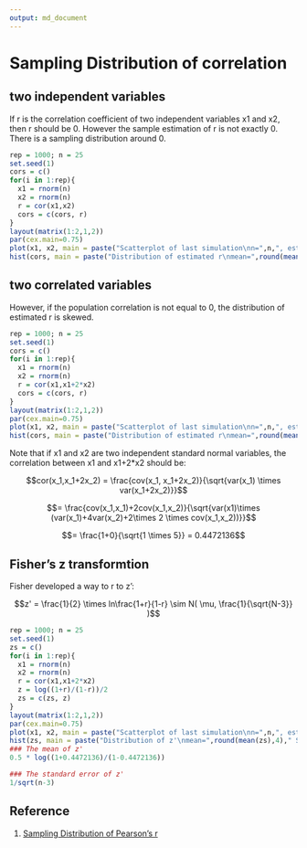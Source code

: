 ```yaml
---
output: md_document
---
```

# Sampling Distribution of correlation

## two independent variables

If r is the correlation coefficient of two independent variables x1 and x2, then r should be 0. However the sample estimation of r is not exactly 0. There is a sampling distribution around 0.


```r
rep = 1000; n = 25
set.seed(1)
cors = c()
for(i in 1:rep){
  x1 = rnorm(n)
  x2 = rnorm(n)
  r = cor(x1,x2)
  cors = c(cors, r)
}
layout(matrix(1:2,1,2))
par(cex.main=0.75)
plot(x1, x2, main = paste("Scatterplot of last simulation\nn=",n,", estimated r = ", round(r,4), sep=""))
hist(cors, main = paste("Distribution of estimated r\nmean=",round(mean(cors),4)," SD=",round(sd(cors),4),"\n(",rep," simulations of sample size = ",n,")", sep=""), xlab=expression(hat(r)), freq=F)
```

## two correlated variables

However, if the population correlation is not equal to 0, the distribution of estimated r is skewed.


```r
rep = 1000; n = 25
set.seed(1)
cors = c()
for(i in 1:rep){
  x1 = rnorm(n)
  x2 = rnorm(n)
  r = cor(x1,x1+2*x2)
  cors = c(cors, r)
}
layout(matrix(1:2,1,2))
par(cex.main=0.75)
plot(x1, x2, main = paste("Scatterplot of last simulation\nn=",n,", estimated r = ", round(r,4), sep=""))
hist(cors, main = paste("Distribution of estimated r\nmean=",round(mean(cors),4)," SD=",round(sd(cors),4),"\n(",rep," simulations of sample size = ",n,")", sep=""), xlab=expression(hat(r)), freq=F)
```

Note that if x1 and x2 are two independent standard normal variables, the correlation between x1 and x1+2*x2 should be:

$$cor(x_1,x_1+2x_2) = \frac{cov(x_1, x_1+2x_2)}{\sqrt{var(x_1) \times var(x_1+2x_2)}}$$

$$= \frac{cov(x_1,x_1)+2cov(x_1,x_2)}{\sqrt{var(x1)\times (var(x_1)+4var(x_2)+2\times 2 \times cov(x_1,x_2))}}$$

$$= \frac{1+0}{\sqrt{1 \times 5}} = 0.4472136$$

## Fisher's z transformtion

Fisher developed a way to r to z':

$$z' = \frac{1}{2} \times ln\frac{1+r}{1-r} \sim N( \mu, \frac{1}{\sqrt{N-3}} )$$

```r
rep = 1000; n = 25
set.seed(1)
zs = c()
for(i in 1:rep){
  x1 = rnorm(n)
  x2 = rnorm(n)
  r = cor(x1,x1+2*x2)
  z = log((1+r)/(1-r))/2
  zs = c(zs, z)
}
layout(matrix(1:2,1,2))
par(cex.main=0.75)
plot(x1, x2, main = paste("Scatterplot of last simulation\nn=",n,", estimated r = ", round(r,4),", z' = ", round(z,4), sep=""))
hist(zs, main = paste("Distribution of z'\nmean=",round(mean(zs),4)," SD=",round(sd(zs),4),"\n(",rep," simulations of sample size = ",n,")", sep=""), xlab="z'", freq=F)
### The mean of z'
0.5 * log((1+0.4472136)/(1-0.4472136))

### The standard error of z'
1/sqrt(n-3)
```

## Reference

1. [Sampling Distribution of Pearson's r](http://onlinestatbook.com/2/sampling_distributions/samp_dist_r.html)